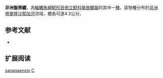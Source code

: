 {{Speciesbox 
| taxon = Chiloglanis sanagaensis
| status = LC
| status_system = IUCN3.1
| authority = [[Roberts|Roberts]], 1989
| synonyms = 
}}

'''非洲盤唇鱨'''，為[[輻鰭魚綱|輻鰭魚綱]][[鯰形目|鯰形目]][[倒立鯰科|倒立鯰科]][[盤唇鱨屬|盤唇鱨屬]]的其中一[[種|種]]，該物種分布於[[非洲|非洲]][[喀麥隆|喀麥隆]][[沙那加河|沙那加河]]流域，體長可達4.3公分。

== 参考文献 ==
*{{FishBase_species|genus=Chiloglanis|species=sanagaensis|year=2011|month=12}}

== 扩展阅读 ==
{{refbegin}}
{{wikispecies-inline|Chiloglanis sanagaensis|非洲盤唇鱨}}
{{refend}}
{{Taxonbar|from=Q1096633}}

[[Category:盤唇鱨屬|sanagaensis]]
[[Category:1969年描述的鱼类|C]]